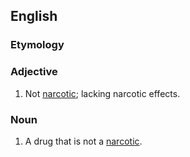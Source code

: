 ==English==

===Etymology===
{{prefix|en|non|narcotic}}

===Adjective===
{{en-adj|-}}

# Not [[narcotic]]; lacking narcotic effects.

===Noun===
{{en-noun}}

# A drug that is not a [[narcotic]].